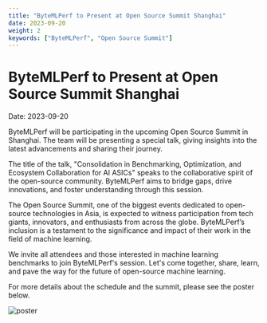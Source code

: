 ```yaml
---
title: "ByteMLPerf to Present at Open Source Summit Shanghai"
date: 2023-09-20
weight: 2
keywords: ["ByteMLPerf", "Open Source Summit"]
---
```


# ByteMLPerf to Present at Open Source Summit Shanghai

Date: 2023-09-20

ByteMLPerf will be participating in the upcoming Open Source Summit in Shanghai. The team will be presenting a special talk, giving insights into the latest advancements and sharing their journey.

The title of the talk, "Consolidation in Benchmarking, Optimization, and Ecosystem Collaboration for AI ASICs" speaks to the collaborative spirit of the open-source community. ByteMLPerf aims to bridge gaps, drive innovations, and foster understanding through this session.

The Open Source Summit, one of the biggest events dedicated to open-source technologies in Asia, is expected to witness participation from tech giants, innovators, and enthusiasts from across the globe. ByteMLPerf’s inclusion is a testament to the significance and impact of their work in the field of machine learning.

We invite all attendees and those interested in machine learning benchmarks to join ByteMLPerf's session. Let's come together, share, learn, and pave the way for the future of open-source machine learning.

For more details about the schedule and the summit, please see the poster below.



<img src={poster} alt="poster"></img>

